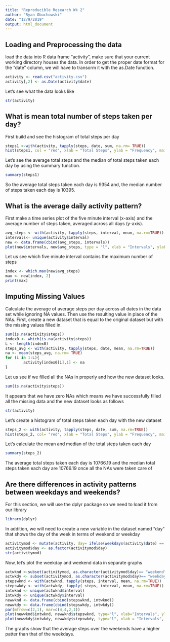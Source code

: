 ```yaml
---
title: "Reproducible Research Wk 2"
author: "Ryan Obuchowski"
date: "12/9/2019"
output: html_document
---
```


## Loading and Preprocessing the data
load the data into R data frame "activity", make sure that your current working directory houses the data.  In order to get the proper date format for the "date" column, we will have to transorm it with the as.Date function. 
```r
activity <- read.csv("activity.csv")
activity[,2] <- as.Date(activity$date)
```

Let's see what the data looks like 

```r
str(activity)
```
## What is mean total number of steps taken per day? 
First build and see the histogram of total steps per day
```r
steps1 <-with(activity, tapply(steps, date, sum, na.rm= TRUE))
hist(steps1, col = "red", xlab = "Total Steps", ylab = "Frequency", main = "Total Number of Steps per Day")
```

Let's see the average total steps and the median of total steps taken each day by using the summary function.  
```r
summary(steps1)
```

So the average total steps taken each day is 9354 and, the median number of steps taken each day is 10395. 

## What is the average daily activity pattern?
First make a time series plot of the five minute interval (x-axis) and the average number of steps taken, averaged across all days (y-axis).
```r
avg_steps <- with(activity, tapply(steps, interval, mean, na.rm=TRUE))
intervals<- unique(activity$interval)
new <- data.frame(cbind(avg_steps, intervals))
plot(new$intervals, new$avg_steps, type = "l", xlab = "Intervals", ylab = "Average Steps", main = "Average Steps per Interval")
```

Let us see which five minute interval contains the maximum number of steps 
```r
index <- which.max(new$avg_steps)
max <- new[index, 2]
print(max)
```

## Imputing Missing Values
Calculate the average of average steps per day across all dates in the data set while ignoring NA values.  Then use the resulting value in place of the NAs.
First, create a new dataset that is equal to the original dataset but with the missing values filled in. 
```r
sum(is.na(activity$steps))
index0 <- which(is.na(activity$steps))
L <- length(index0)
steps_avg <- with(activity, tapply(steps, date, mean, na.rm=TRUE))
na <- mean(steps_avg, na.rm= TRUE)
for (i in 1:L){
        activity[index0[i],1] <- na
}
```
Let us see if we filled all the NAs in properly and how the new dataset looks. 
```r
sum(is.na(activity$steps))
```
It appears that we have zero NAs which means we have successfully filled all the missing data and the new dataset looks as follows
```r
str(activity)
```

Let's create a histogram of total steps taken each day with the new dataset

```r
steps_2 <- with(activity, tapply(steps, date, sum, na.rm=TRUE))
hist(steps_2, col= "red", xlab = "Total Steps", ylab = "Frequency", main = "Total Number of Steps per Day")
```

Let's calculate the mean and median of the total steps taken each day
```r
summary(steps_2)
```
The average total steps taken each day is 10766.19 and the median total steps taken each day are 10766.19 once all the NAs were taken care of 

## Are there differences in activity patterns between weekdays and weekends? 
For this section, we will use the dplyr package so we need to load it from our library
```r
library(dplyr)
```
In addition, we will need to create a new variable in the dataset named "day" that shows the day of the week in terms of weekend or weekday

```r
activitymod <- mutate(activity, day= ifelse(weekdays(activity$date) == "Saturday" | weekdays(activity$date) == "Sunday", "weekend", "weekday"))
activitymod$day <- as.factor(activitymod$day)
str(activitymod)
```

Now, let's plot the weekday and weekend data in separate graphs
```r
actwknd <-subset(activitymod, as.character(activitymod$day)== "weekend")
actwkdy <- subset(activitymod, as.character(activitymod$day)== "weekday")
stepswknd <- with(actwknd, tapply(steps, interval, mean, na.rm=TRUE))
stepswkdy <- with(actwkdy, tapply( steps, interval, mean, na.rm=TRUE))
intwknd <- unique(actwknd$interval)
intwkdy <- unique(actwkdy$interval)
newwknd <- data.frame(cbind(stepswknd, intwknd))
newwkdy <- data.frame(cbind(stepswkdy, intwkdy))
par(mfrow=c(2,1), mar=c(4,4,2,1))
plot(newwknd$intwknd, newwknd$stepswknd, type="l", xlab="Intervals", ylab="Average Steps", main= "Weekend")
plot(newwkdy$intwkdy, newwkdy$stepswkdy, type="l", xlab = "Intervals", ylab= "Average Steps", main= "Weekday")
```

The graphs show that the average steps over the weekends have a higher patter than that of the weekdays. 
